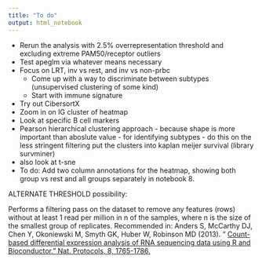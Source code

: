 ```yaml
---
title: "To do"
output: html_notebook
---
```


* Rerun the analysis with 2.5% overrepresentation threshold and excluding extreme PAM50/receptor outliers
* Test apeglm via whatever means necessary
* Focus on LRT, inv vs rest, and inv vs non-prbc
  * Come up with a way to discriminate between subtypes (unsupervised clustering of some kind)
  * Start with immune signature
* Try out CibersortX
* Zoom in on IG cluster of heatmap
* Look at specific B cell markers
* Pearson hierarchical clustering approach - because shape is more important than aboslute value - for identifying subtypes - do this on the less stringent filtering
	put the clusters into kaplan meijer survival (library survminer)
* also look at t-sne
* To do: Add two column annotations for the heatmap, showing both group vs rest and all groups separately in notebook 8.

ALTERNATE THRESHOLD possibility:

Performs a filtering pass on the dataset to remove any features (rows) without at least 1 read per million in n of the samples, where n is the size of the smallest group of replicates. Recommended in:
Anders S, McCarthy DJ, Chen Y, Okoniewski M, Smyth GK, Huber W, Robinson MD (2013). " [Count-based differential expression analysis of RNA sequencing data using R and Bioconductor." Nat. Protocols, 8, 1765-1786.](https://www.nature.com/articles/nprot.2013.099)

